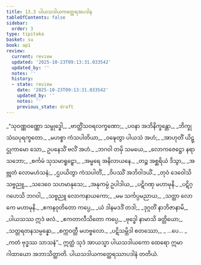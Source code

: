 ```yaml
---
title: 13.3 ပါယသဒါယကတ္ထေရအပဒါန
tableOfContents: false
sidebar:
  order: 3
type: tipitaka
basket: su
book: ap1
review:
  current: review
  updated: '2025-10-23T09:13:31.033542'
  updated_by: ''
  notes: ''
  history:
  - state: review
    date: '2025-10-23T09:13:31.033542'
    updated_by: ''
    notes: ''
    previous_state: draft
---
```



<ReviewStatus review={frontmatter.review} showDetails={true} />

<HypothesisAnnotation frontmatter={frontmatter} />

<DynamicBreadcrumb />

<Division number="26" book="ap1" e="ch" v="20" p="172">

<Paragraph number="2083" type="verses" book="ap1">
_“သုဝဏ္ဏဝဏ္ဏော သမ္ဗုဒ္ဓေါ,_  
_ဗာတ္တိံသဝရလက္ခဏော;_  
_ပဝနာ အဘိနိက္ခန္တော,_  
_ဘိက္ခုသံဃပုရက္ခတော._  

</Paragraph>

</Division>
<Division number="27" book="ap1" e="ch" v="20" p="172">

<Paragraph number="2084" type="verses" book="ap1">
_မဟစ္စာ ကံသပါတိယာ,_  
_ဝဍ္ဎေတွာ ပါယသံ အဟံ;_  
_အာဟုတိံ ယိဋ္ဌုကာမော သော,_  
ဥပနေသိံ ဗလိံ အဟံ._  

</Paragraph>

</Division>
<Division number="28" book="ap1" e="ch" v="20" p="172">

<Paragraph number="2085" type="verses" book="ap1">
_ဘဂဝါ တမှိ သမယေ,_  
_လောကဇေဋ္ဌော နရာသဘော;_  
_စင်္ကမံ သုသမာရူဠှော,_  
_အမ္ဗရေ အနိလာယနေ._  

</Paragraph>

</Division>
<Division number="29" book="ap1" e="ch" v="20" p="172">

<Paragraph number="2086" type="verses" book="ap1">
_တဉ္စ အစ္ဆရိယံ ဒိသွာ,_  
_အဗ္ဘုတံ လောမဟံသနံ;_  
_ဌပယိတွာ ကံသပါတိံ,_  
_ဝိပဿိံ အဘိဝါဒယိံ._  

</Paragraph>

</Division>
<Division number="30" book="ap1" e="ch" v="20" p="172">

<Paragraph number="2087" type="verses" book="ap1">
_တုဝံ ဒေဝေါသိ သဗ္ဗညူ,_  
_သဒေဝေ သဟမာနုသေ;_  
_အနုကမ္ပံ ဥပါဒါယ,_  
_ပဋိဂဏှ မဟာမုနိ._  

</Paragraph>

</Division>
<Division number="31" book="ap1" e="ch" v="20" p="172">

<Paragraph number="2088" type="verses" book="ap1">
_ပဋိဂ္ဂဟေသိ ဘဂဝါ,_  
_သဗ္ဗညူ လောကနာယကော;_  
_မမ သင်္ကပ္ပမညာယ,_  
_သတ္ထာ လောကေ မဟာမုနိ._  

</Paragraph>

</Division>
<Division number="32" book="ap1" e="ch" v="20" p="172">

<Paragraph number="2089" type="verses" book="ap1">
_ဧကနဝုတိတော ကပ္ပေ,_  
_ယံ ဒါနမဒဒိံ တဒါ;_  
_ဒုဂ္ဂတိံ နာဘိဇာနာမိ,_  
_ပါယသဿ ဣဒံ ဖလံ._  

</Paragraph>

</Division>
<Division number="33" book="ap1" e="ch" v="20" p="173">

<Paragraph number="2090" type="verses" book="ap1">
_ဧကတာလီသိတော ကပ္ပေ,_  
_ဗုဒ္ဓေါ နာမာသိ ခတ္တိယော;_  
_သတ္တရတနသမ္ပန္နော,_  
_စက္ကဝတ္တီ မဟဗ္ဗလော._  

</Paragraph>

</Division>
<Division number="34" book="ap1" e="ch" v="20" p="173">

<Paragraph number="2091" type="verses" book="ap1">
_ပဋိသမ္ဘိဒါ စတဿော,_  
_ …ပေ… _  
_ကတံ ဗုဒ္ဓဿ သာသနံ”._  

</Paragraph>

<Paragraph number="2092" book="ap1">
ဣတ္ထံ သုဒံ အာယသ္မာ ပါယသဒါယကော ထေရော ဣမာ ဂါထာယော အဘာသိတ္ထာတိ.

</Paragraph>
</Division>

<Paragraph number="2093" type="center" book="ap1">
ပါယသဒါယကတ္ထေရဿာပဒါနံ တတိယံ.
</Paragraph>